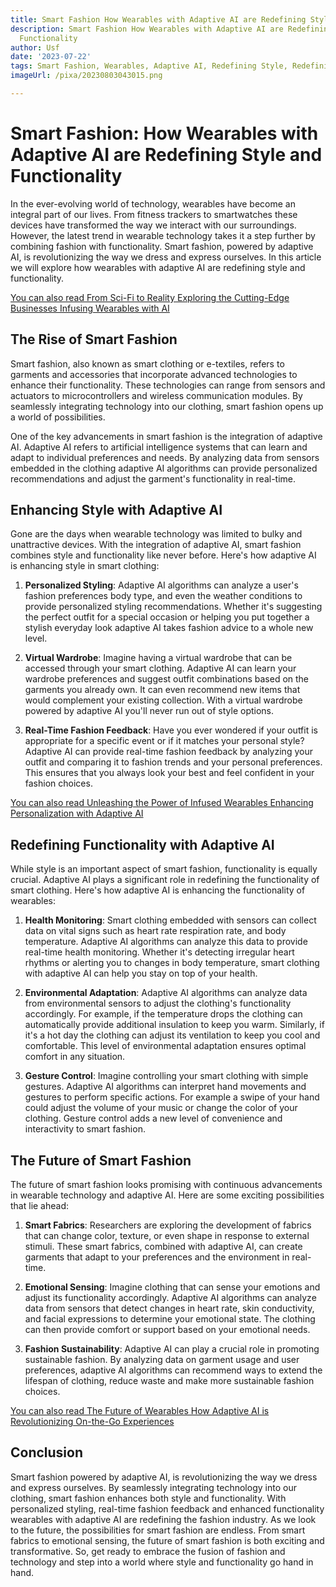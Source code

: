 ```yaml
---
title: Smart Fashion How Wearables with Adaptive AI are Redefining Style and Functionality
description: Smart Fashion How Wearables with Adaptive AI are Redefining Style and
  Functionality
author: Usf
date: '2023-07-22'
tags: Smart Fashion, Wearables, Adaptive AI, Redefining Style, Redefining Functionality
imageUrl: /pixa/20230803043015.png

---
```

# Smart Fashion: How Wearables with Adaptive AI are Redefining Style and Functionality

In the ever-evolving world of technology, wearables have become an integral part of our lives. From  fitness trackers to smartwatches these devices have transformed the way we interact with our surroundings. However, the latest trend in wearable technology takes it a step further by combining fashion with functionality. Smart fashion, powered  by adaptive AI, is revolutionizing the way we dress and express ourselves. In this article we will  explore how wearables with adaptive AI  are redefining style and functionality.

[You can also read From Sci-Fi to Reality Exploring the Cutting-Edge Businesses Infusing Wearables with AI](From%20Sci-Fi%20to%20Reality%20Exploring%20the%20Cutting-Edge%20Businesses%20Infusing%20Wearables%20with%20AI)


## The  Rise of Smart Fashion

Smart fashion,  also known as smart clothing or e-textiles, refers to garments and accessories that  incorporate advanced technologies to  enhance their functionality. These  technologies can range from sensors and actuators to microcontrollers and wireless communication modules. By seamlessly integrating technology into our clothing, smart  fashion opens up a world of possibilities.

One of the key advancements in  smart fashion is the integration of adaptive AI. Adaptive AI refers to artificial intelligence systems that can learn and adapt to individual preferences and needs.  By analyzing  data from sensors  embedded in  the clothing  adaptive AI algorithms can provide personalized recommendations and adjust the garment's functionality in real-time.

## Enhancing Style with Adaptive  AI

Gone are the days when wearable technology was  limited to bulky and  unattractive devices. With the  integration of adaptive AI, smart  fashion combines style and functionality like never before. Here's how adaptive AI is enhancing style in smart clothing:

1. **Personalized Styling**: Adaptive AI algorithms can analyze a user's fashion preferences body type,  and even the weather conditions to  provide personalized  styling recommendations. Whether it's  suggesting the perfect outfit for a special occasion or helping  you put together a stylish everyday look adaptive AI takes fashion advice to a  whole new  level.

2.  **Virtual Wardrobe**: Imagine having a virtual wardrobe that can be accessed through your smart clothing. Adaptive AI can learn your wardrobe preferences and suggest outfit  combinations based on the garments  you already  own. It can even recommend new items that  would complement your existing collection. With a virtual wardrobe powered by adaptive AI you'll never run  out of style options.

3. **Real-Time Fashion Feedback**: Have you  ever wondered  if  your outfit is appropriate for a specific event or if it matches your  personal style? Adaptive AI can  provide real-time fashion feedback by analyzing your outfit and comparing it  to  fashion trends and your personal preferences. This ensures that  you always look your best and feel confident in your fashion choices.

[You can also read Unleashing the Power of  Infused Wearables Enhancing Personalization with Adaptive AI](Unleashing%20the%20Power%20of%20Infused%20Wearables%20Enhancing%20Personalization%20with%20Adaptive%20AI)


## Redefining Functionality with Adaptive AI

While style is an important aspect of smart fashion, functionality is equally crucial. Adaptive AI plays a significant role in redefining  the functionality of smart clothing. Here's how adaptive AI is enhancing  the functionality of wearables:

1. **Health Monitoring**: Smart  clothing embedded with sensors  can collect data on vital signs such as  heart rate respiration rate, and  body temperature. Adaptive AI algorithms can analyze this data to  provide real-time health monitoring. Whether it's detecting irregular heart rhythms or alerting you to changes  in body temperature, smart clothing with adaptive AI can help you stay on top of your health.

2. **Environmental Adaptation**: Adaptive  AI algorithms can analyze data from environmental sensors to adjust the clothing's functionality  accordingly. For example, if the temperature drops the  clothing can automatically provide additional  insulation to keep you warm. Similarly, if it's a hot day the clothing can adjust its ventilation  to keep you cool and comfortable.  This  level of environmental adaptation  ensures optimal comfort in any situation.

3. **Gesture Control**: Imagine controlling your smart clothing with simple gestures. Adaptive AI algorithms  can interpret hand movements and gestures to perform specific actions. For example a swipe of your hand could adjust the volume of  your music or change the color of your clothing. Gesture control adds a new  level of convenience and interactivity to  smart fashion.

## The Future of Smart Fashion

The future of smart fashion looks promising  with continuous advancements  in wearable technology and  adaptive AI. Here are some exciting  possibilities that lie ahead:

1. **Smart Fabrics**: Researchers are exploring the development of fabrics that can change color, texture, or  even shape in response to external stimuli. These smart fabrics, combined with adaptive AI, can  create garments that adapt to  your preferences  and the  environment in real-time.

2. **Emotional Sensing**:  Imagine clothing that can sense your emotions and adjust its functionality accordingly.  Adaptive AI algorithms can analyze data from sensors that detect changes  in heart rate, skin  conductivity, and  facial expressions to determine your emotional state. The clothing  can then provide comfort or support based on your emotional needs.

3. **Fashion Sustainability**: Adaptive AI can play a  crucial role in promoting sustainable fashion. By analyzing data on garment usage and user preferences, adaptive AI algorithms can recommend ways to extend the lifespan of clothing,  reduce waste  and make more sustainable fashion choices.

[You can  also read The Future of Wearables How Adaptive AI  is Revolutionizing On-the-Go Experiences](The%20Future%20of%20Wearables%20How%20Adaptive%20AI%20is%20Revolutionizing%20On-the-Go%20Experiences)


## Conclusion

Smart fashion powered by adaptive AI, is  revolutionizing the way we dress and express ourselves. By  seamlessly integrating  technology into our clothing, smart fashion enhances both style and functionality. With personalized styling, real-time fashion feedback  and enhanced functionality wearables with adaptive AI are redefining  the fashion industry. As we look to the future, the possibilities for smart fashion are  endless. From smart fabrics to  emotional sensing, the future  of smart fashion  is both exciting and transformative. So, get  ready to embrace the fusion of fashion and technology and step into a world where style  and functionality go hand in hand.